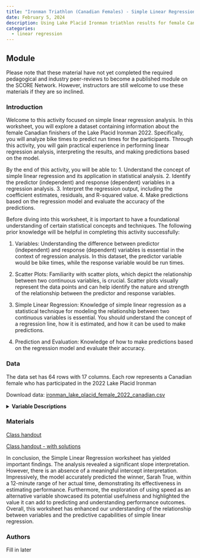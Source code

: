 ```yaml
---
title: "Ironman Triathlon (Canadian Females) - Simple Linear Regression"
date: February 5, 2024
description: Using Lake Placid Ironman triathlon results for female Canadian finishers to predict run times for participants  based on bike times.
categories:
  - linear regression
---
```


## Module

Please note that these material have not yet completed the required pedagogical and industry peer-reviews to become a published module on the SCORE Network. However, instructors are still welcome to use these materials if they are so inclined.

### Introduction

Welcome to this activity focused on simple linear regression analysis. In this worksheet, you will explore a dataset containing information about the female Canadian finishers of the Lake Placid Ironman 2022. Specifically, you will analyze bike times to predict run times for the participants. Through this activity, you will gain practical experience in performing linear regression analysis, interpreting the results, and making predictions based on the model.

::: {.callout-note collapse="true" title="Learning Objectives" appearance="minimal"}
By the end of this activity, you will be able to:
1. Understand the concept of simple linear regression and its application in statistical analysis.
2. Identify the predictor (independent) and response (dependent) variables in a regression analysis.
3. Interpret the regression output, including the coefficient estimates, residuals, and R-squared value.
4. Make predictions based on the regression model and evaluate the accuracy of the predictions.

:::

::: {.callout-note collapse="true" title="Methods" appearance="minimal"}
Before diving into this worksheet, it is important to have a foundational understanding of certain statistical concepts and techniques. The following prior knowledge will be helpful in completing this activity successfully:

1. Variables: Understanding the difference between predictor (independent) and response (dependent) variables is essential in the context of regression analysis. In this dataset, the predictor variable would be bike times, while the response variable would be run times.

2. Scatter Plots: Familiarity with scatter plots, which depict the relationship between two continuous variables, is crucial. Scatter plots visually represent the data points and can help identify the nature and strength of the relationship between the predictor and response variables.

3. Simple Linear Regression: Knowledge of simple linear regression as a statistical technique for modeling the relationship between two continuous variables is essential. You should understand the concept of a regression line, how it is estimated, and how it can be used to make predictions.

4. Prediction and Evaluation: Knowledge of how to make predictions based on the regression model and evaluate their accuracy.
:::

### Data

The data set has 64 rows with 17 columns. Each row represents a Canadian female who has participated in the 2022 Lake Placid Ironman 

Download data: [ironman_lake_placid_female_2022_canadian.csv](ironman_lake_placid_female_2022_canadian.csv)

<details>
<summary><b>Variable Descriptions</b></summary>
| Variable | Description |
|----|-------------|
| Bib | registration number of each runner used for identification |
| Name | The participant's name |
| Country | What country the participant is from |
| Gender | The participant's gender |
| Division | The age range or membership a runner is |
| Division.Rank | Within the divisions, the place each runner has obtained over all races |
| Overall.Time | The total time it took to complete the Ironman in minutes |
| Overall.Rank | The runner's finishing place for that particular triathlon |
| Swim.Time | The time in minutes it took to complete the swimming portion |
| Swim.Rank | The place the runner finished for the swim portion |
| Bike.Time | The time in minutes it took to complete the biking portion |
| Bike.Rank | The place the runner finished for the bike portion |
| Run.Time | The time in minutes it took to complete the running portion |
| Run.Rank | The place the runner finished for the running portion |
| Finish.Status | States whether someone completed the Ironman successfully |
| Location | Where the Ironman takes place |
| Year | They year when the mentioned participant ran |
</details>

### Materials

[Class handout](Regression_Simple.docx)

[Class handout - with solutions](Regression_Simple_Key.docx)

::: {.callout-note collapse="true" title="Conclusion" appearance="minimal"}
In conclusion, the Simple Linear Regression worksheet has yielded important findings. The analysis revealed a significant slope interpretation. However, there is an absence of a meaningful intercept interpretation. Impressively, the model accurately predicted the winner, Sarah True, within a 12-minute range of her actual time, demonstrating its effectiveness in estimating performance. Furthermore, the exploration of using speed as an alternative variable showcased its potential usefulness and highlighted the value it can add to predicting and understanding performance outcomes. Overall, this worksheet has enhanced our understanding of the relationship between variables and the predictive capabilities of simple linear regression.
:::

### Authors

Fill in later
